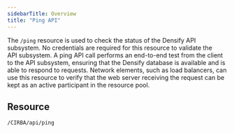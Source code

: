 ```yaml
---
sidebarTitle: Overview
title: "Ping API"
---
```


The `/ping` resource is used to check the status of the Densify API subsystem. No credentials are required for this resource to validate the API subsystem. A ping API call performs an end-to-end test from the client to the API subsystem, ensuring that the Densify database is available and is able to respond to requests. Network elements, such as load balancers, can use this resource to verify that the web server receiving the request can be kept as an active participant in the resource pool.

## Resource

```
/CIRBA/api/ping
```